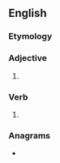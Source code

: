 ==English==

===Etymology===
{{suffix|en|arch|est}}

===Adjective===
{{head|en|adjective superlative form}}

# {{en-superlative of|arch}}

===Verb===
{{head|en|verb form}}

# {{en-archaic second-person singular of|arch}}

===Anagrams===
* {{anagrams|en|a=acehrst|Cathers|Charest|E charts|Satcher|archets|charets|charset|chaster|rachets|ratches|scareth|searcht}}
